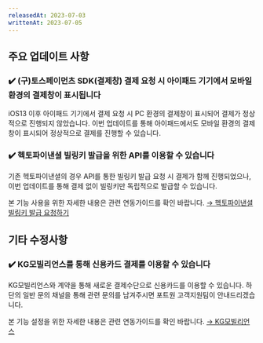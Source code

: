 ```yaml
---
releasedAt: 2023-07-03
writtenAt: 2023-07-05
---
```


## 주요 업데이트 사항

### ✔️ (구)토스페이먼츠 SDK(결제창) 결제 요청 시 아이패드 기기에서 모바일 환경의 결제창이 표시됩니다

iOS13 이후 아이패드 기기에서 결제 요청 시 PC 환경의 결제창이 표시되어 결제가 정상적으로 진행되지 않았습니다. 이번 업데이트를 통해 아이패드에서도 모바일 환경의 결제창이 표시되어 정상적으로 결제를 진행할 수 있습니다.

### ✔️ 헥토파이낸셜 빌링키 발급을 위한 API를 이용할 수 있습니다

기존 헥토파이낸셜의 경우 API를 통한 빌링키 발급 요청 시 결제가 함께 진행되었으나, 이번 업데이트를 통해 결제 없이 빌링키만 독립적으로 발급할 수 있습니다.

본 기능 사용을 위한 자세한 내용은 관련 연동가이드를 확인 바랍니다. [→ 헥토파이낸셜 빌링키 발급 요청하기](/docs/ko/pg/payment-gateway/settle/readme)

## 기타 수정사항

### ✔️ KG모빌리언스를 통해 신용카드 결제를 이용할 수 있습니다

KG모빌리언스와 계약을 통해 새로운 결제수단으로 신용카드를 이용할 수 있습니다. 하단의 일반 문의 채널을 통해 관련 문의를 남겨주시면 포트원 고객지원팀이 안내드리겠습니다.

본 기능 설정을 위한 자세한 내용은 관련 연동가이드를 확인 바랍니다. [→ KG모빌리언스](/docs/ko/pg/payment-gateway/kg)
